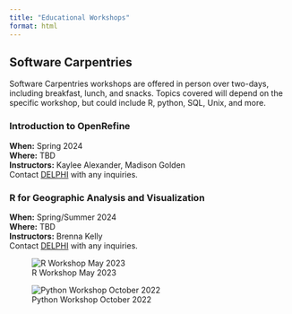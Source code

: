 ```yaml
---
title: "Educational Workshops"
format: html
---
```


## Software Carpentries
Software Carpentries workshops are offered in person over two-days, including breakfast, lunch, and snacks. Topics covered will depend on the specific workshop, but could include R, python, SQL, Unix, and more.  

### Introduction to OpenRefine
**When:** Spring 2024\
**Where:** TBD\
**Instructors:** Kaylee Alexander, Madison Golden\
Contact [DELPHI](mailto:delphi@hsc.utah.edu) with any inquiries.  

### R for Geographic Analysis and Visualization
**When:** Spring/Summer 2024\
**Where:** TBD\
**Instructors:** Brenna Kelly\
Contact [DELPHI](mailto:delphi@hsc.utah.edu) with any inquiries.  

![R Workshop May 2023](images/RWorkshop_May2023.jpg)  

![Python Workshop October 2022](images/PythonWorkshop_Oct2022.jpg)